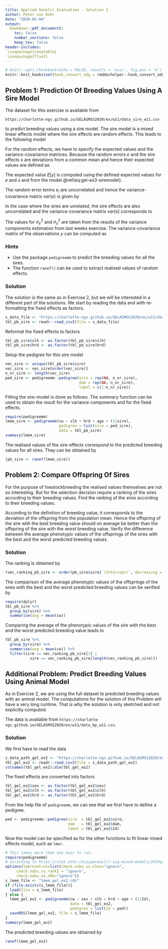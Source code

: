 ```yaml
---
title: Applied Genetic Evaluation - Solution 3
author: Peter von Rohr
date: "2020-05-04"
output:
  bookdown::pdf_document2:
    toc: false
    number_sections: false
    keep_tex: false
header-includes:
 \usepackage{longtable}
 \usepackage{float}
---
```


```r
# knitr::opts_chunk$set(echo = FALSE, results = 'asis', fig.pos = 'H')
knitr::knit_hooks$set(hook_convert_odg = rmddochelper::hook_convert_odg)
```

## Problem 1: Prediction Of Breeding Values Using A Sire Model

The dataset for this exercise is available from 

`https://charlotte-ngs.github.io/GELASMSS2020/ex/w11/data_sire_w11.csv` 

to predict breeding values using a sire model. The sire model is a mixed linear effects model where the sire effects are random effects. This leads to the following model

\begin{equation}
y = Xb + Zs +e
(\#eq:gel-ex3-siremodel)
\end{equation}

\begin{tabular}{lll}
where  &       &  \\
       &  $y$  &  vector of length $n$ of observations \\
       &  $b$  &  vector of length $p$ of fixed effects \\
       &  $s$  &  vector of length $q$ of random sire effects \\
       &  $e$  &  vector of length $n$ of random errors
\end{tabular}

For the random effects, we have to specify the expected values and the variance-covariance matrices. Because the random errors $e$ and the sire effects $s$ are deviations from a common mean and hence their expected values are defined as 

\begin{align}
E\left[ e \right] = 0 \notag \\
E\left[ s \right] = 0 \notag \\
E\left[ y \right] = Xb \notag
\end{align}

The expected value $E\left[ y \right]$ is computed using the defined expected values for $e$ and $s$ and from the model \@ref(eq:gel-ex3-siremodel). 

The random error terms $e_i$ are uncorrelated and hence the variance-covariance matrix $var(e)$ is given by 

\begin{equation}
var(e) = I * \sigma_e^2 \notag
\end{equation}

In the case where the sires are unrelated, the sire effects are also uncorrelated and the variance-covariance matrix $var(s)$ corresponds to 

\begin{equation}
var(s) = I * \sigma_s^2 \notag
\end{equation}

The values for $\sigma_e^2$ and $\sigma_s^2$ are taken from the results of the variance components estimation from last weeks exercise. The variance-covariance matrix of the observations $y$ can be computed as 

\begin{equation}
var(y) = ZZ^T * \sigma_s^2 + I * \sigma_e^2 \notag
\end{equation}


### Hints
* Use the package `pedigreemm` to predict the breeding values for all the sires.
* The function `ranef()` can be used to extract realised values of random effects.


### Solution
The solution is the same as in Exercise 2, but we will be interested in a different part of the solutions. We start by reading the data and with re-formatting the fixed effects as factors.

```r
s_data_file <- "https://charlotte-ngs.github.io/GELASMSS2020/ex/w11/data_sire_w11.csv"
tbl_pb_sire <- readr::read_csv2(file = s_data_file)
```

Reformat the fixed effects to factors

```r
tbl_pb_sire$slh <- as.factor(tbl_pb_sire$slh)
tbl_pb_sire$hrd <- as.factor(tbl_pb_sire$hrd)
```

Setup the pedigree for this sire model

```r
vec_sire <- unique(tbl_pb_sire$sire)
vec_sire <- vec_sire[order(vec_sire)]
n_nr_sire <- length(vec_sire)
ped_sire <- pedigreemm::pedigree(sire = rep(NA, n_nr_sire), 
                                 dam = rep(NA, n_nr_sire), 
                                 label = c(1:n_nr_sire))
```

Fitting the sire-model is done as follows. The summary function can be used to obtain the result for the variance components and for the fixed effects.

```r
require(pedigreemm)
lmem_sire <- pedigreemm(cw ~ slh + hrd + age + (1|sire), 
                        pedigree = list(sire = ped_sire), 
                        data = tbl_pb_sire) 
summary(lmem_sire)
```

The realised values of the sire-effects correspond to the predicted breeding values for all sires. They can be obtained by

```r
(pb_sire <- ranef(lmem_sire))
```


## Problem 2: Compare Offspring Of Sires
For the purpose of livestockbreeding the realised values themselves are not so interesting. But for the selection decision require a ranking of the sires according to their breeding values. Find the ranking of the sires according to their breeding values. 

According to the definition of breeding value, it corresponds to the deviation of the offspring from the population mean. Hence the offspring of the sire with the best breeding value should on average be better than the offspring of the sire with the worst breeding value. Verify the difference between the average phenotypic values of the offsprings of the sires with the best and the worst predicted breeding values.


### Solution
The ranking is obtained by

```r
(vec_ranking_pb_sire <- order(pb_sire$sire$`(Intercept)`, decreasing = TRUE))
```

The comparison of the average phenotypic values of the offsprings of the sires with the best and the worst predicted breeding values can be verified by

```r
require(dplyr)
tbl_pb_sire %>% 
  group_by(sire) %>%
  summarise(avg = mean(cw)) 
```

Comparing the average of the phenotypic values of the sire with the best and the worst predicted breeding value leads to 

```r
tbl_pb_sire %>% 
  group_by(sire) %>%
  summarise(avg = mean(cw)) %>%
  filter(sire == vec_ranking_pb_sire[1] | 
           sire == vec_ranking_pb_sire[length(vec_ranking_pb_sire)])
```



## Additional Problem: Predict Breeding Values Using Animal Model
As in Exercise 2, we are using the full dataset to predicted breeding values with an animal model. The computations for the solution of this Problem will have a very long runtime. That is why the solution is only sketched and not explicitly computed. 

The data is available from `https://charlotte-ngs.github.io/GELASMSS2020/ex/w11/data_bp_w11.csv`. 

### Solution
We first have to read the data

```r
s_data_path_gel_ex2 <- "https://charlotte-ngs.github.io/GELASMSS2020/ex/w11/data_bp_w11.csv"
tbl_gel_ex2 <- readr::read_csv2(file = s_data_path_gel_ex2)
colnames(tbl_gel_ex2);dim(tbl_gel_ex2)
```

The fixed effects are converted into factors

```r
tbl_gel_ex2$sex <- as.factor(tbl_gel_ex2$sex)
tbl_gel_ex2$slh <- as.factor(tbl_gel_ex2$slh)
tbl_gel_ex2$hrd <- as.factor(tbl_gel_ex2$hrd)
```

From the help file of `pedigreemm`, we can see that we first have to define a pedigree. 

```r
ped <- pedigreemm::pedigree(sire  = tbl_gel_ex2$sire, 
                            dam   = tbl_gel_ex2$dam,
                            label = tbl_gel_ex2$Id)
```

Now the model can be specified as for the other functions to fit linear mixed effects model, such as `lmer`. 

```r
# This takes more than one hour to run.
require(pedigreemm)
# according to https://stat.ethz.ch/pipermail/r-sig-mixed-models/2014q1/021609.html
options(lmerControl=list(check.nobs.vs.nlev="ignore",
     check.nobs.vs.rankZ = "ignore",
     check.nobs.vs.nRE="ignore"))
s_lmem_file <- "lmem_gel_ex2.rds"
if (file.exists(s_lmem_file)){
  load(file = s_lmem_file)
} else {
  lmem_gel_ex2 <- pedigreemm(cw ~ sex + slh + hrd + age + (1|Id), 
                             data = tbl_gel_ex2, 
                             pedigree = list(Id = ped))
  saveRDS(lmem_gel_ex2, file = s_lmem_file)
}
summary(lmem_gel_ex2)
```

The predicted breeding values are obtained by

```r
ranef(lmem_gel_ex2)
```






